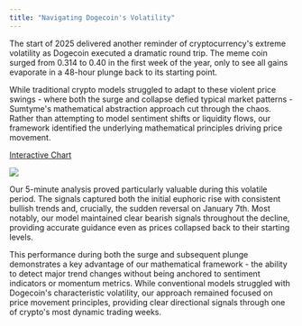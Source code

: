 ```yaml
---
title: "Navigating Dogecoin's Volatility"
---
```


The start of 2025 delivered another reminder of cryptocurrency's extreme volatility as Dogecoin executed a dramatic round trip. The meme coin surged from 0.314 to 0.40 in the first week of the year, only to see all gains evaporate in a 48-hour plunge back to its starting point.

While traditional crypto models struggled to adapt to these violent price swings - where both the surge and collapse defied typical market patterns - Sumtyme's mathematical abstraction approach cut through the chaos. Rather than attempting to model sentiment shifts or liquidity flows, our framework identified the underlying mathematical principles driving price movement.

[Interactive Chart](https://www.sumtyme.ai/doge)

![](/images/dogeusdt5.png)

Our 5-minute analysis proved particularly valuable during this volatile period. The signals captured both the initial euphoric rise with consistent bullish trends and, crucially, the sudden reversal on January 7th. Most notably, our model maintained clear bearish signals throughout the decline, providing accurate guidance even as prices collapsed back to their starting levels.

This performance during both the surge and subsequent plunge demonstrates a key advantage of our mathematical framework - the ability to detect major trend changes without being anchored to sentiment indicators or momentum metrics. While conventional models struggled with Dogecoin's characteristic volatility, our approach remained focused on price movement principles, providing clear directional signals through one of crypto's most dynamic trading weeks.
